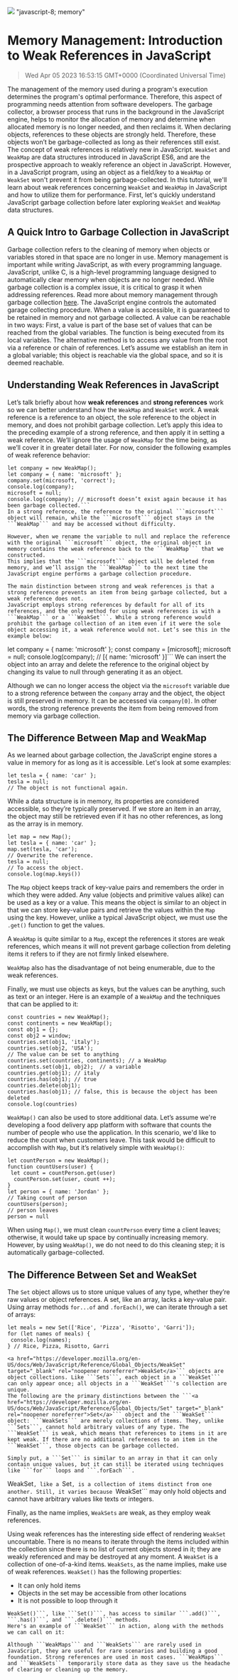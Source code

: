 ![](https://uploads-ssl.webflow.com/6143afec68f555387049efb3/63dd51eabe2fe821ce24c333_weakmapandweakset_1a134e00646265ea279ee480f2ea7ebd_2000.jpeg)
"javascript-8; memory"
# Memory Management: Introduction to Weak References in JavaScript
> Wed Apr 05 2023 16:53:15 GMT+0000 (Coordinated Universal Time)

The management of the memory used during a program's execution determines the program's optimal performance. Therefore, this aspect of programming needs attention from software developers.
The garbage collector, a browser process that runs in the background in the JavaScript engine, helps to monitor the allocation of memory and determine when allocated memory is no longer needed, and then reclaims it. When declaring objects, references to these objects are strongly held. Therefore, these objects won’t be garbage-collected as long as their references still exist.
The concept of weak references is relatively new in JavaScript. ```WeakSet``` and ```WeakMap``` are data structures introduced in JavaScript ES6, and are the prospective approach to weakly reference an object in JavaScript. However, in a JavaScript program, using an object as a field/key to a ```WeakMap``` or ```WeakSet``` won't prevent it from being garbage-collected.
In this tutorial, we'll learn about weak references concerning ```WeakSet``` and ```WeakMap``` in JavaScript and how to utilize them for performance. First, let's quickly understand JavaScript garbage collection before later exploring ```WeakSet``` and ```WeakMap``` data structures.

## A Quick Intro to Garbage Collection in JavaScript
Garbage collection refers to the cleaning of memory when objects or variables stored in that space are no longer in use. Memory management is important while writing JavaScript, as with every programming language. JavaScript, unlike C, is a high-level programming language designed to automatically clear memory when objects are no longer needed. While garbage collection is a complex issue, it is critical to grasp it when addressing references. Read more about memory management through garbage collection <a href="https://developer.mozilla.org/en-US/docs/Web/JavaScript/Memory_Management#:~:text=Some%20high-level%20languages%2C%20such,longer%20needed%20and%20reclaim%20it." target="_blank" rel="noopener noreferrer">here</a>.
The JavaScript engine controls the automated garage collecting procedure. When a value is accessible, it is guaranteed to be retained in memory and not garbage collected. A value can be reachable in two ways: First, a value is part of the base set of values that can be reached from the global variables. The function is being executed from its local variables. The alternative method is to access any value from the root via a reference or chain of references. Let’s assume we establish an item in a global variable; this object is reachable via the global space, and so it is deemed reachable.

## Understanding Weak References in JavaScript
Let’s talk briefly about how **weak references** and **strong references** work so we can better understand how the ```WeakMap``` and ```WeakSet``` work. A weak reference is a reference to an object, the sole reference to the object in memory, and does not prohibit garbage collection.
Let’s apply this idea to the preceding example of a strong reference, and then apply it in setting a weak reference. We’ll ignore the usage of ```WeakMap``` for the time being, as we’ll cover it in greater detail later. For now, consider the following examples of weak reference behavior:
```
let company = new WeakMap();
let company = { name: 'microsoft' };
company.set(microsoft, 'correct');
console.log(company);
microsoft = null;
console.log(company); // microsoft doesn’t exist again because it has been garbage collected.```
In a strong reference, the reference to the original ```microsoft``` object will remain, while the ```microsoft``` object stays in the ```WeakMap``` and may be accessed without difficulty.

However, when we rename the variable to null and replace the reference with the original ```microsoft``` object, the original object in memory contains the weak reference back to the ```WeakMap``` that we constructed.
This implies that the ```microsoft``` object will be deleted from memory, and we’ll assign the ```WeakMap``` to the next time the JavaScript engine performs a garbage collection procedure.

The main distinction between strong and weak references is that a strong reference prevents an item from being garbage collected, but a weak reference does not.
JavaScript employs strong references by default for all of its references, and the only method for using weak references is with a ```WeakMap``` or a ```WeakSet```. While a strong reference would prohibit the garbage collection of an item even if it were the sole object accessing it, a weak reference would not. Let’s see this in the example below:
```
let company = { name: 'microsoft' };
const company = [microsoft];
microsoft = null;
console.log(company); // [{ name: 'microsoft' }]```
We can insert the object into an array and delete the reference to the original object by changing its value to null through generating it as an object.

Although we can no longer access the object via the ```microsoft``` variable due to a strong reference between the ```company``` array and the object, the object is still preserved in memory. It can be accessed via ```company[0]```.
In other words, the strong reference prevents the item from being removed from memory via garbage collection.

## The Difference Between Map and WeakMap
As we learned about garbage collection, the JavaScript engine stores a value in memory for as long as it is accessible. Let's look at some examples:

```
let tesla = { name: 'car' };
tesla = null;
// The object is not functional again.
```

While a data structure is in memory, its properties are considered accessible, so they’re typically preserved. If we store an item in an array, the object may still be retrieved even if it has no other references, as long as the array is in memory.

```
let map = new Map();
let tesla = { name: 'car' };
map.set(tesla, 'car');
// Overwrite the reference.
tesla = null;
// To access the object.
console.log(map.keys())
```
The ```Map``` object keeps track of key-value pairs and remembers the order in which they were added. Any value (objects and primitive values alike) can be used as a key or a value.
This means the object is similar to an object in that we can store key-value pairs and retrieve the values within the ```Map``` using the key. However, unlike a typical JavaScript object, we must use the ```.get()``` function to get the values.

A ```WeakMap``` is quite similar to a ```Map```, except the references it stores are weak references, which means it will not prevent garbage collection from deleting items it refers to if they are not firmly linked elsewhere.

```WeakMap``` also has the disadvantage of not being enumerable, due to the weak references.

Finally, we must use objects as keys, but the values can be anything, such as text or an integer. Here is an example of  a ```WeakMap``` and the techniques that can be applied to it:

```
const countries = new WeakMap();
const continents = new WeakMap();
const obj1 = {};
const obj2 = window;
countries.set(obj1, 'italy');
countries.set(obj2, 'USA');
// The value can be set to anything
countries.set(countries, continents); // a WeakMap
continents.set(obj1, obj2);  // a variable
countries.get(obj1); // italy
countries.has(obj1); // true
countries.delete(obj1);
countries.has(obj1); // false, this is because the object has been deleted
console.log(countries)
```

```WeakMap()``` can also be used to store additional data. Let’s assume we're developing a food delivery app platform with software that counts the number of people who use the application. In this scenario, we'd like to reduce the count when customers leave. This task would be difficult to accomplish with ```Map```, but it’s relatively simple with ```WeakMap()```:

```
let countPerson = new WeakMap();
function countUsers(user) {
 let count = countPerson.get(user)
  countPerson.set(user, count ++);
}
let person = { name: 'Jordan' };
// Taking count of person
countUsers(person);
// person leaves
person = null
```
When using ```Map()```, we must clean ```countPerson``` every time a client leaves; otherwise, it would take up space by continually increasing memory. However, by using ```WeakMap()```, we do not need to do this cleaning step; it is automatically garbage-collected.

## The Difference Between Set and WeakSet

The ```Set``` object allows us to store unique values of any type, whether they’re raw values or object references. A set, like an array, lacks a key-value pair. Using array methods ```for...of``` and ```.forEach()```, we can iterate through a set of arrays:

```
let meals = new Set(['Rice', 'Pizza', 'Risotto', 'Garri']);
for (let names of meals) {
 console.log(names);
} // Rice, Pizza, Risotto, Garri
```
```
<a href="https://developer.mozilla.org/en-US/docs/Web/JavaScript/Reference/Global_Objects/WeakSet" target="_blank" rel="noopener noreferrer">WeakSet</a>``` objects are object collections. Like ```Sets```, each object in a ```WeakSet``` can only appear once; all objects in a ```WeakSet```'s collection are unique.
The following are the primary distinctions between the ```<a href="https://developer.mozilla.org/en-US/docs/Web/JavaScript/Reference/Global_Objects/Set" target="_blank" rel="noopener noreferrer">Set</a>``` object and the ```WeakSet``` object: ```WeakSets``` are merely collections of items. They, unlike ```Sets```, cannot hold arbitrary values of any type. The ```WeakSet``` is weak, which means that references to items in it are kept weak. If there are no additional references to an item in the ```WeakSet```, those objects can be garbage collected.

Simply put, a ```Set``` is similar to an array in that it can only contain unique values, but it can still be iterated using techniques like ```for``` loops and ```.forEach```.
```
WeakSet```, like a ```Set```, is a collection of items distinct from one another. Still, it varies because ```WeakSet``` may only hold objects and cannot have arbitrary values like texts or integers.

Finally, as the name implies, ```WeakSets``` are weak, as they employ weak references.

Using weak references has the interesting side effect of rendering ```WeakSet``` uncountable. There is no means to iterate through the items included within the collection since there is no list of current objects stored in it; they are weakly referenced and may be destroyed at any moment.
A ```WeakSet``` is a collection of one-of-a-kind items. ```WeakSets```, as the name implies, make use of weak references. ```WeakSet()```  has the following properties:
- It can only hold items
- Objects in the set may be accessible from other locations
- It is not possible to loop through it

```
WeakSet()```, like ```Set()```, has access to similar ```.add()```, ```.has()```, and ```.delete()``` methods.
Here's an example of ```WeakSet``` in action, along with the methods we can call on it:

Although ```WeakMaps``` and ```WeakSets``` are rarely used in JavaScript, they are useful for rare scenarios and building a good foundation. Strong references are used in most cases. ```WeakMaps``` and ```WeakSets``` temporarily store data as they save us the headache of clearing or cleaning up the memory.

